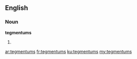 ==English==

===Noun===
'''tegmentums'''

# {{plural of|tegmentum}}

[[ar:tegmentums]]
[[fr:tegmentums]]
[[ku:tegmentums]]
[[my:tegmentums]]